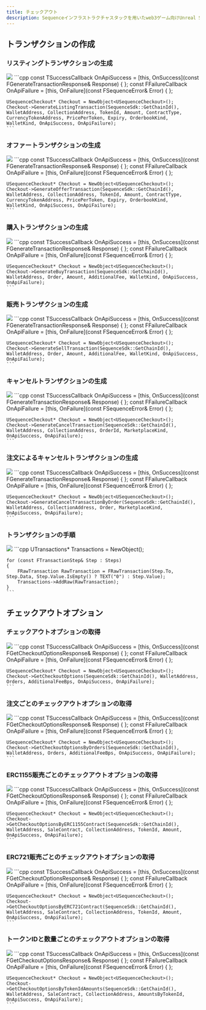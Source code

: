 ```yaml
---
title: チェックアウト
description: Sequenceインフラストラクチャスタックを用いたweb3ゲーム向けUnreal SDK概要のドキュメントです。
---
```


## トランザクションの作成

### リスティングトランザクションの生成

<Tabs>
  <Tab title="ブループリント">
    <Frame>
      <img src="/images/unreal/checkout/generate_listing_transaction.png" />
    </Frame>
  </Tab>

  <Tab title="C++">
    ```cpp
    const TSuccessCallback<FGenerateTransactionResponse> OnApiSuccess = [this, OnSuccess](const FGenerateTransactionResponse& Response) { };
    const FFailureCallback OnApiFailure = [this, OnFailure](const FSequenceError& Error) { };

    USequenceCheckout* Checkout = NewObject<USequenceCheckout>();
    Checkout->GenerateListingTransaction(SequenceSdk::GetChainId(), WalletAddress, CollectionAddress, TokenId, Amount, ContractType, CurrencyTokenAddress, PricePerToken, Expiry, OrderbookKind, WalletKind, OnApiSuccess, OnApiFailure);
    ```
  </Tab>
</Tabs>

### オファートランザクションの生成

<Tabs>
  <Tab title="ブループリント">
    <Frame>
      <img src="/images/unreal/checkout/generate_offer_transaction.png" />
    </Frame>
  </Tab>

  <Tab title="C++">
    ```cpp
    const TSuccessCallback<FGenerateTransactionResponse> OnApiSuccess = [this, OnSuccess](const FGenerateTransactionResponse& Response) { };
    const FFailureCallback OnApiFailure = [this, OnFailure](const FSequenceError& Error) { };

    USequenceCheckout* Checkout = NewObject<USequenceCheckout>();
    Checkout->GenerateOfferTransaction(SequenceSdk::GetChainId(), WalletAddress, CollectionAddress, TokenId, Amount, ContractType, CurrencyTokenAddress, PricePerToken, Expiry, OrderbookKind, WalletKind, OnApiSuccess, OnApiFailure);
    ```
  </Tab>
</Tabs>

### 購入トランザクションの生成

<Tabs>
  <Tab title="ブループリント">
    <Frame>
      <img src="/images/unreal/checkout/generate_buy_transaction.png" />
    </Frame>
  </Tab>

  <Tab title="C++">
    ```cpp
    const TSuccessCallback<FGenerateTransactionResponse> OnApiSuccess = [this, OnSuccess](const FGenerateTransactionResponse& Response) { };
    const FFailureCallback OnApiFailure = [this, OnFailure](const FSequenceError& Error) { };

    USequenceCheckout* Checkout = NewObject<USequenceCheckout>();
    Checkout->GenerateBuyTransaction(SequenceSdk::GetChainId(), WalletAddress, Order, Amount, AdditionalFee, WalletKind, OnApiSuccess, OnApiFailure);
    ```
  </Tab>
</Tabs>

### 販売トランザクションの生成

<Tabs>
  <Tab title="ブループリント">
    <Frame>
      <img src="/images/unreal/checkout/generate_sell_transaction.png" />
    </Frame>
  </Tab>

  <Tab title="C++">
    ```cpp
    const TSuccessCallback<FGenerateTransactionResponse> OnApiSuccess = [this, OnSuccess](const FGenerateTransactionResponse& Response) { };
    const FFailureCallback OnApiFailure = [this, OnFailure](const FSequenceError& Error) { };

    USequenceCheckout* Checkout = NewObject<USequenceCheckout>();
    Checkout->GenerateSellTransaction(SequenceSdk::GetChainId(), WalletAddress, Order, Amount, AdditionalFee, WalletKind, OnApiSuccess, OnApiFailure);
    ```
  </Tab>
</Tabs>

### キャンセルトランザクションの生成

<Tabs>
  <Tab title="ブループリント">
    <Frame>
      <img src="/images/unreal/checkout/generate_cancel_transaction.png" />
    </Frame>
  </Tab>

  <Tab title="C++">
    ```cpp
    const TSuccessCallback<FGenerateTransactionResponse> OnApiSuccess = [this, OnSuccess](const FGenerateTransactionResponse& Response) { };
    const FFailureCallback OnApiFailure = [this, OnFailure](const FSequenceError& Error) { };

    USequenceCheckout* Checkout = NewObject<USequenceCheckout>();
    Checkout->GenerateCancelTransaction(SequenceSdk::GetChainId(), WalletAddress, CollectionAddress, OrderId, MarketplaceKind, OnApiSuccess, OnApiFailure);
    ```
  </Tab>
</Tabs>

### 注文によるキャンセルトランザクションの生成

<Tabs>
  <Tab title="ブループリント">
    <Frame>
      <img src="/images/unreal/checkout/generate_cancel_transaction_by_order.png" />
    </Frame>
  </Tab>

  <Tab title="C++">
    ```cpp
    const TSuccessCallback<FGenerateTransactionResponse> OnApiSuccess = [this, OnSuccess](const FGenerateTransactionResponse& Response) { };
    const FFailureCallback OnApiFailure = [this, OnFailure](const FSequenceError& Error) { };

    USequenceCheckout* Checkout = NewObject<USequenceCheckout>();
    Checkout->GenerateCancelTransactionByOrder(SequenceSdk::GetChainId(), WalletAddress, CollectionAddress, Order, MarketplaceKind, OnApiSuccess, OnApiFailure);
    ```
  </Tab>
</Tabs>

### トランザクションの手順

<Tabs>
  <Tab title="ブループリント">
    <Frame>
      <img src="/images/unreal/checkout/steps_to_transaction.png" />
    </Frame>
  </Tab>

  <Tab title="C++">
    ```cpp
    UTransactions* Transactions = NewObject<UTransactions>();

    for (const FTransactionStep& Step : Steps)
    {
        FRawTransaction RawTransaction = FRawTransaction(Step.To, Step.Data, Step.Value.IsEmpty() ? TEXT("0") : Step.Value);
        Transactions->AddRaw(RawTransaction);
    }
    ```
  </Tab>
</Tabs>

## チェックアウトオプション

### チェックアウトオプションの取得

<Tabs>
  <Tab title="ブループリント">
    <Frame>
      <img src="/images/unreal/checkout/get_checkout_options.png" />
    </Frame>
  </Tab>

  <Tab title="C++">
    ```cpp
    const TSuccessCallback<FGetCheckoutOptionsResponse> OnApiSuccess = [this, OnSuccess](const FGetCheckoutOptionsResponse& Response) { };
    const FFailureCallback OnApiFailure = [this, OnFailure](const FSequenceError& Error) { };

    USequenceCheckout* Checkout = NewObject<USequenceCheckout>();
    Checkout->GetCheckoutOptions(SequenceSdk::GetChainId(), WalletAddress, Orders, AdditionalFeeBps, OnApiSuccess, OnApiFailure);
    ```
  </Tab>
</Tabs>

### 注文ごとのチェックアウトオプションの取得

<Tabs>
  <Tab title="ブループリント">
    <Frame>
      <img src="/images/unreal/checkout/get_checkout_options_by_orders.png" />
    </Frame>
  </Tab>

  <Tab title="C++">
    ```cpp
    const TSuccessCallback<FGetCheckoutOptionsResponse> OnApiSuccess = [this, OnSuccess](const FGetCheckoutOptionsResponse& Response) { };
    const FFailureCallback OnApiFailure = [this, OnFailure](const FSequenceError& Error) { };

    USequenceCheckout* Checkout = NewObject<USequenceCheckout>();
    Checkout->GetCheckoutOptionsByOrders(SequenceSdk::GetChainId(), WalletAddress, Orders, AdditionalFeeBps, OnApiSuccess, OnApiFailure);
    ```
  </Tab>
</Tabs>

### ERC1155販売ごとのチェックアウトオプションの取得

<Tabs>
  <Tab title="ブループリント">
    <Frame>
      <img src="/images/unreal/checkout/get_checkout_options_by_erc1155.png" />
    </Frame>
  </Tab>

  <Tab title="C++">
    ```cpp
    const TSuccessCallback<FGetCheckoutOptionsResponse> OnApiSuccess = [this, OnSuccess](const FGetCheckoutOptionsResponse& Response) { };
    const FFailureCallback OnApiFailure = [this, OnFailure](const FSequenceError& Error) { };

    USequenceCheckout* Checkout = NewObject<USequenceCheckout>();
    Checkout->GetCheckoutOptionsByERC1155Contract(SequenceSdk::GetChainId(), WalletAddress, SaleContract, CollectionAddress, TokenId, Amount, OnApiSuccess, OnApiFailure);
    ```
  </Tab>
</Tabs>

### ERC721販売ごとのチェックアウトオプションの取得

<Tabs>
  <Tab title="ブループリント">
    <Frame>
      <img src="/images/unreal/checkout/get_checkout_options_by_erc721.png" />
    </Frame>
  </Tab>

  <Tab title="C++">
    ```cpp
    const TSuccessCallback<FGetCheckoutOptionsResponse> OnApiSuccess = [this, OnSuccess](const FGetCheckoutOptionsResponse& Response) { };
    const FFailureCallback OnApiFailure = [this, OnFailure](const FSequenceError& Error) { };

    USequenceCheckout* Checkout = NewObject<USequenceCheckout>();
    Checkout->GetCheckoutOptionsByERC721Contract(SequenceSdk::GetChainId(), WalletAddress, SaleContract, CollectionAddress, TokenId, Amount, OnApiSuccess, OnApiFailure);
    ```
  </Tab>
</Tabs>

### トークンIDと数量ごとのチェックアウトオプションの取得

<Tabs>
  <Tab title="ブループリント">
    <Frame>
      <img src="/images/unreal/checkout/get_checkout_options_by_token_id_amounts.png" />
    </Frame>
  </Tab>

  <Tab title="C++">
    ```cpp
    const TSuccessCallback<FGetCheckoutOptionsResponse> OnApiSuccess = [this, OnSuccess](const FGetCheckoutOptionsResponse& Response) { };
    const FFailureCallback OnApiFailure = [this, OnFailure](const FSequenceError& Error) { };

    USequenceCheckout* Checkout = NewObject<USequenceCheckout>();
    Checkout->GetCheckoutOptionsByTokenIdAmounts(SequenceSdk::GetChainId(), WalletAddress, SaleContract, CollectionAddress, AmountsByTokenId, OnApiSuccess, OnApiFailure);
    ```
  </Tab>
</Tabs>